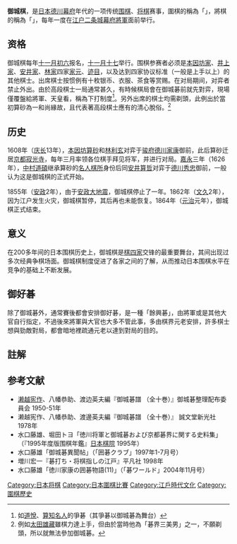 
{{Japanese|japanese=御城碁|kana=おしろご|romaji=Oshirogo}}
'''御城棋'''，是[[日本|日本]][[德川幕府|德川幕府]]年代的一项传统[[围棋|围棋]]、[[将棋|将棋]]赛事，圍棋的稱為「{{lang|ja|御城碁}}」，將棋的稱為「{{lang|ja|御城将棋}}」，每年一度在[[江户|江户]][[二条城|二条城]][[幕府將軍|幕府將軍]]面前举行。

==资格==
御城棋每年[[十一月初六|十一月初六]]报名，[[十一月十七|十一月十七]]举行。围棋参赛者必须是[[本因坊家|本因坊家]]、[[井上家|井上家]]、[[安井家|安井家]]、[[林家|林家]]四家[[家元|家元]]、[[迹目|迹目]]，以及达到四家协议标准（一般是上手以上）的其他棋士。出席棋士按惯例有十枚银币、衣服、茶食等赏赐。在对局期间，对弈者禁止外出。由於高段棋士一局通常甚久，有時候棋局會在御城碁前就先對弈，現場僅覆盤給將軍、天皇看，稱為下打制度<ref>如[[本因坊道悅|道悅]]、[[第二世安井算知|算知名人]]的爭碁（其爭碁以御城碁為舞台）</ref>。另外出席的棋士均需剃頭，此例出於當初算砂為一和尚緣故，且代表著高段棋士應有的清心脫俗。<ref>例如[[太田雄藏|太田雄藏]]雖棋力達上手，但由於當時他為「碁界三美男」之一，不願剃頭，所以就無法參加御城碁。</ref>

==历史==
1608年（[[庆长|庆长]]13年），[[本因坊算砂|本因坊算砂]]和[[林利玄|林利玄]]对弈于[[骏府|骏府]][[德川家康|德川家康]]御前，此后算砂迁居[[京都|京都]][[寂光寺|寂光寺]]，每年三月率领各位棋手拜见将军，并进行对局。[[嘉永_(日本)|嘉永]]三年（1626年），[[中村道碩|中村道碩]]继承算砂的[[名人棋所|名人棋所]]身份后同[[安井算哲|安井算哲]]对弈于[[德川秀忠|德川秀忠]]御前，一般认为这是御城棋的正式开始。

1855年（[[安政|安政]]2年），由于[[安政大地震|安政大地震]]，御城棋停止了一年。1862年（[[文久|文久]]2年），因为江户发生火灾，御城棋暂停，其后再也未能恢复。1864年（[[元治|元治]]元年），御城棋正式结束。

==意义==
在200多年间的日本围棋历史上，御城棋是[[棋四家|棋四家]]交锋的最重要舞台，其间出现过多次经典争棋场面。御城棋制度促进了各家之间的了解，从而推动日本围棋水平在竞争的基础上不断发展。

==御好碁==
除了御城碁外，通常賽後都會安排御好碁，是一種「餘興碁」，由將軍或是其他大官自行指定，不過後來將軍與大官也大多不管此事，多由棋界元老安排，許多棋士想與勁敵對局，都會暗地裡疏通元老以達到對局的目的。

==註解==
{{reflist}}
==参考文献==
*[[濑越宪作|濑越宪作]]、八幡恭助、渡边英夫編『御城碁譜 （全十巻）』御城碁整理配布委員会 1950-51年
*濑越宪作、八幡恭助、渡邊英夫編『御城碁譜 （全十巻）』 誠文堂新光社 1978年
*水口藤雄、堀田トヨ「徳川将軍と御城碁および京都碁界に関する史料集」（『1995年度版围棋年鑑』[[日本棋院|日本棋院]] 1995年）
*水口藤雄「御城碁異聞帖」（「囲碁クラブ」1997年1-7月号）
*増川宏一『碁打ち・将棋指しの江戸』平凡社 1998年
*水口藤雄「徳川家康の囲碁物語(11)」（「碁ワールド」2004年11月号）

{{DEFAULTSORT:Oshirogo}}
[[Category:日本将棋|Category:日本将棋]]
[[Category:日本圍棋比賽|Category:日本圍棋比賽]]
[[Category:江戶時代文化|Category:江戶時代文化]]
[[Category:圍棋歷史|Category:圍棋歷史]]